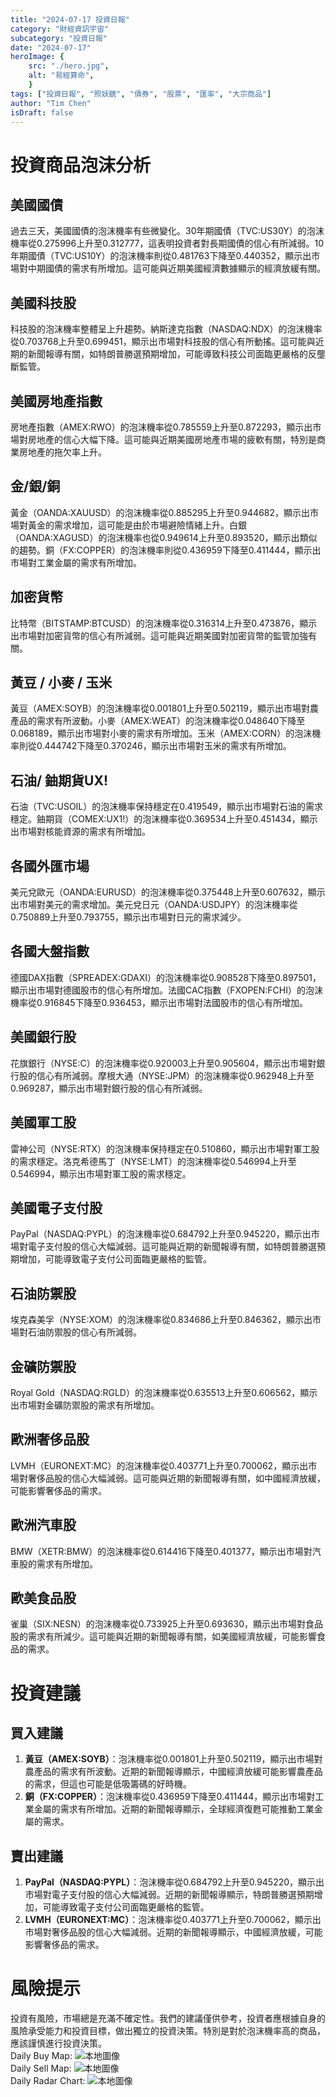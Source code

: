 ```yaml
---
title: "2024-07-17 投資日報"
category: "財經資訊宇宙"
subcategory: "投資日報"
date: "2024-07-17"
heroImage: {
    src: "./hero.jpg",
    alt: "易經算命",
    }
tags: ["投資日報", "照妖鏡", "債券", "股票", "匯率", "大宗商品"]
author: "Tim Chen"
isDraft: false
---
```

# 投資商品泡沫分析

## 美國國債
過去三天，美國國債的泡沫機率有些微變化。30年期國債（TVC:US30Y）的泡沫機率從0.275996上升至0.312777，這表明投資者對長期國債的信心有所減弱。10年期國債（TVC:US10Y）的泡沫機率則從0.481763下降至0.440352，顯示出市場對中期國債的需求有所增加。這可能與近期美國經濟數據顯示的經濟放緩有關。

## 美國科技股
科技股的泡沫機率整體呈上升趨勢。納斯達克指數（NASDAQ:NDX）的泡沫機率從0.703768上升至0.699451，顯示出市場對科技股的信心有所動搖。這可能與近期的新聞報導有關，如特朗普勝選預期增加，可能導致科技公司面臨更嚴格的反壟斷監管。

## 美國房地產指數
房地產指數（AMEX:RWO）的泡沫機率從0.785559上升至0.872293，顯示出市場對房地產的信心大幅下降。這可能與近期美國房地產市場的疲軟有關，特別是商業房地產的拖欠率上升。

## 金/銀/銅
黃金（OANDA:XAUUSD）的泡沫機率從0.885295上升至0.944682，顯示出市場對黃金的需求增加，這可能是由於市場避險情緒上升。白銀（OANDA:XAGUSD）的泡沫機率也從0.949614上升至0.893520，顯示出類似的趨勢。銅（FX:COPPER）的泡沫機率則從0.436959下降至0.411444，顯示出市場對工業金屬的需求有所增加。

## 加密貨幣
比特幣（BITSTAMP:BTCUSD）的泡沫機率從0.316314上升至0.473876，顯示出市場對加密貨幣的信心有所減弱。這可能與近期美國對加密貨幣的監管加強有關。

## 黃豆 / 小麥 / 玉米
黃豆（AMEX:SOYB）的泡沫機率從0.001801上升至0.502119，顯示出市場對農產品的需求有所波動。小麥（AMEX:WEAT）的泡沫機率從0.048640下降至0.068189，顯示出市場對小麥的需求有所增加。玉米（AMEX:CORN）的泡沫機率則從0.444742下降至0.370246，顯示出市場對玉米的需求有所增加。

## 石油/ 鈾期貨UX!
石油（TVC:USOIL）的泡沫機率保持穩定在0.419549，顯示出市場對石油的需求穩定。鈾期貨（COMEX:UX1!）的泡沫機率從0.369534上升至0.451434，顯示出市場對核能資源的需求有所增加。

## 各國外匯市場
美元兌歐元（OANDA:EURUSD）的泡沫機率從0.375448上升至0.607632，顯示出市場對美元的需求增加。美元兌日元（OANDA:USDJPY）的泡沫機率從0.750889上升至0.793755，顯示出市場對日元的需求減少。

## 各國大盤指數
德國DAX指數（SPREADEX:GDAXI）的泡沫機率從0.908528下降至0.897501，顯示出市場對德國股市的信心有所增加。法國CAC指數（FXOPEN:FCHI）的泡沫機率從0.916845下降至0.936453，顯示出市場對法國股市的信心有所增加。

## 美國銀行股
花旗銀行（NYSE:C）的泡沫機率從0.920003上升至0.905604，顯示出市場對銀行股的信心有所減弱。摩根大通（NYSE:JPM）的泡沫機率從0.962948上升至0.969287，顯示出市場對銀行股的信心有所減弱。

## 美國軍工股
雷神公司（NYSE:RTX）的泡沫機率保持穩定在0.510860，顯示出市場對軍工股的需求穩定。洛克希德馬丁（NYSE:LMT）的泡沫機率從0.546994上升至0.546994，顯示出市場對軍工股的需求穩定。

## 美國電子支付股
PayPal（NASDAQ:PYPL）的泡沫機率從0.684792上升至0.945220，顯示出市場對電子支付股的信心大幅減弱。這可能與近期的新聞報導有關，如特朗普勝選預期增加，可能導致電子支付公司面臨更嚴格的監管。

## 石油防禦股
埃克森美孚（NYSE:XOM）的泡沫機率從0.834686上升至0.846362，顯示出市場對石油防禦股的信心有所減弱。

## 金礦防禦股
Royal Gold（NASDAQ:RGLD）的泡沫機率從0.635513上升至0.606562，顯示出市場對金礦防禦股的需求有所增加。

## 歐洲奢侈品股
LVMH（EURONEXT:MC）的泡沫機率從0.403771上升至0.700062，顯示出市場對奢侈品股的信心大幅減弱。這可能與近期的新聞報導有關，如中國經濟放緩，可能影響奢侈品的需求。

## 歐洲汽車股
BMW（XETR:BMW）的泡沫機率從0.614416下降至0.401377，顯示出市場對汽車股的需求有所增加。

## 歐美食品股
雀巢（SIX:NESN）的泡沫機率從0.733925上升至0.693630，顯示出市場對食品股的需求有所減少。這可能與近期的新聞報導有關，如美國經濟放緩，可能影響食品的需求。

# 投資建議

## 買入建議
1. **黃豆（AMEX:SOYB）**：泡沫機率從0.001801上升至0.502119，顯示出市場對農產品的需求有所波動。近期的新聞報導顯示，中國經濟放緩可能影響農產品的需求，但這也可能是低吸籌碼的好時機。
2. **銅（FX:COPPER）**：泡沫機率從0.436959下降至0.411444，顯示出市場對工業金屬的需求有所增加。近期的新聞報導顯示，全球經濟復甦可能推動工業金屬的需求。

## 賣出建議
1. **PayPal（NASDAQ:PYPL）**：泡沫機率從0.684792上升至0.945220，顯示出市場對電子支付股的信心大幅減弱。近期的新聞報導顯示，特朗普勝選預期增加，可能導致電子支付公司面臨更嚴格的監管。
2. **LVMH（EURONEXT:MC）**：泡沫機率從0.403771上升至0.700062，顯示出市場對奢侈品股的信心大幅減弱。近期的新聞報導顯示，中國經濟放緩，可能影響奢侈品的需求。

# 風險提示

投資有風險，市場總是充滿不確定性。我們的建議僅供參考，投資者應根據自身的風險承受能力和投資目標，做出獨立的投資決策。特別是對於泡沫機率高的商品，應該謹慎進行投資決策。
<br />
Daily Buy Map:
![本地圖像](./buyMap.svg)
<br />
Daily Sell Map:
![本地圖像](./sellMap.svg)
<br />
Daily Radar Chart:
![本地圖像](./radar.svg)
<br />
